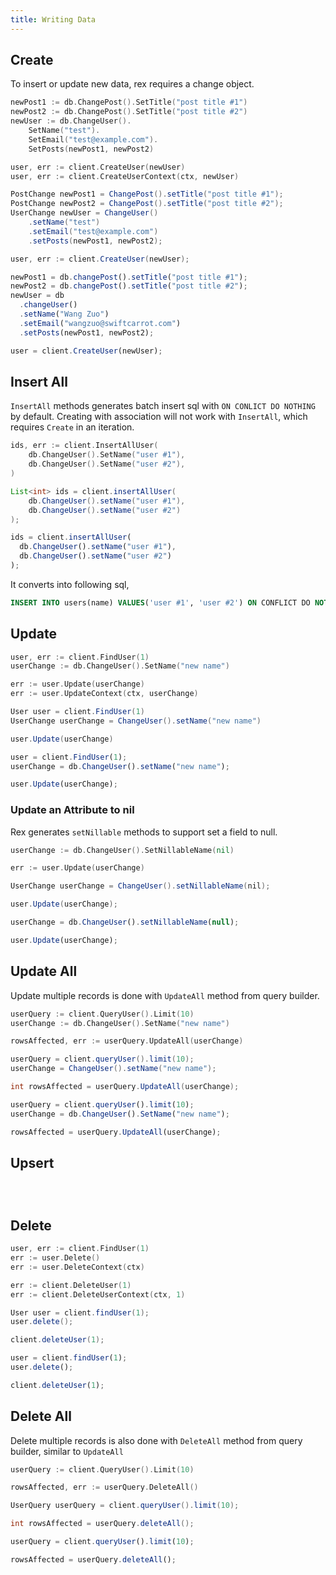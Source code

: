 ```yaml
---
title: Writing Data
---
```



## Create

To insert or update new data, rex requires a change object.

<Tabs groupId="generator">
  <TabItem value="go" label="Go" default>

```go
newPost1 := db.ChangePost().SetTitle("post title #1")
newPost2 := db.ChangePost().SetTitle("post title #2")
newUser := db.ChangeUser().
	SetName("test").
	SetEmail("test@example.com").
	SetPosts(newPost1, newPost2)

user, err := client.CreateUser(newUser)
user, err := client.CreateUserContext(ctx, newUser)
```

  </TabItem>
  <TabItem value="java" label="Java">

```java
PostChange newPost1 = ChangePost().setTitle("post title #1");
PostChange newPost2 = ChangePost().setTitle("post title #2");
UserChange newUser = ChangeUser()
	.setName("test")
	.setEmail("test@example.com")
	.setPosts(newPost1, newPost2);

user, err := client.CreateUser(newUser);
```

  </TabItem>
  <TabItem value="typescript" label="TypeScript">

```typescript
newPost1 = db.changePost().setTitle("post title #1");
newPost2 = db.changePost().setTitle("post title #2");
newUser = db
  .changeUser()
  .setName("Wang Zuo")
  .setEmail("wangzuo@swiftcarrot.com")
  .setPosts(newPost1, newPost2);

user = client.CreateUser(newUser);
```

  </TabItem>
</Tabs>

## Insert All

`InsertAll` methods generates batch insert sql with `ON CONLICT DO NOTHING` by default. Creating with association will not work with `InsertAll`, which requires `Create` in an iteration.

<Tabs groupId="generator">
  <TabItem value="go" label="Go" default>

```go
ids, err := client.InsertAllUser(
	db.ChangeUser().SetName("user #1"),
	db.ChangeUser().SetName("user #2"),
)
```

  </TabItem>
  <TabItem value="java" label="Java">

```java
List<int> ids = client.insertAllUser(
	db.ChangeUser().setName("user #1"),
	db.ChangeUser().setName("user #2")
);
```

  </TabItem>
  <TabItem value="typescript" label="TypeScript">

```typescript
ids = client.insertAllUser(
  db.ChangeUser().setName("user #1"),
  db.ChangeUser().setName("user #2")
);
```

  </TabItem>
</Tabs>

It converts into following sql,

```sql
INSERT INTO users(name) VALUES('user #1', 'user #2') ON CONFLICT DO NOTHING RETURNING id;
```

## Update

<Tabs groupId="generator">
  <TabItem value="go" label="Go" default>

```go
user, err := client.FindUser(1)
userChange := db.ChangeUser().SetName("new name")

err := user.Update(userChange)
err := user.UpdateContext(ctx, userChange)
```

  </TabItem>
  <TabItem value="java" label="Java">

```java
User user = client.FindUser(1)
UserChange userChange = ChangeUser().setName("new name")

user.Update(userChange)
```

  </TabItem>
  <TabItem value="typescript" label="TypeScript">

```typescript
user = client.FindUser(1);
userChange = db.ChangeUser().setName("new name");

user.Update(userChange);
```

  </TabItem>
</Tabs>

### Update an Attribute to nil

Rex generates `setNillable` methods to support set a field to null.

<Tabs groupId="generator">
  <TabItem value="go" label="Go" default>

```go
userChange := db.ChangeUser().SetNillableName(nil)

err := user.Update(userChange)
```

  </TabItem>
  <TabItem value="java" label="Java">

```java
UserChange userChange = ChangeUser().setNillableName(nil);

user.Update(userChange);
```

  </TabItem>
  <TabItem value="typescript" label="TypeScript">

```typescript
userChange = db.ChangeUser().setNillableName(null);

user.Update(userChange);
```

  </TabItem>
</Tabs>

## Update All

Update multiple records is done with `UpdateAll` method from query builder.

<Tabs groupId="generator">
  <TabItem value="go" label="Go" default>

```go
userQuery := client.QueryUser().Limit(10)
userChange := db.ChangeUser().SetName("new name")

rowsAffected, err := userQuery.UpdateAll(userChange)
```

  </TabItem>
  <TabItem value="java" label="Java">

```java
userQuery = client.queryUser().limit(10);
userChange = ChangeUser().setName("new name");

int rowsAffected = userQuery.UpdateAll(userChange);
```

  </TabItem>
  <TabItem value="typescript" label="TypeScript">

```typescript
userQuery = client.queryUser().limit(10);
userChange = db.ChangeUser().SetName("new name");

rowsAffected = userQuery.UpdateAll(userChange);
```

  </TabItem>
</Tabs>

## Upsert

<Tabs groupId="generator">
  <TabItem value="go" label="Go" default>

```go

```

  </TabItem>
  <TabItem value="java" label="Java">

```java

```

  </TabItem>
  <TabItem value="typescript" label="TypeScript">

```javascript

```

  </TabItem>
</Tabs>

## Delete

<Tabs groupId="generator">
  <TabItem value="go" label="Go" default>

```go
user, err := client.FindUser(1)
err := user.Delete()
err := user.DeleteContext(ctx)

err := client.DeleteUser(1)
err := client.DeleteUserContext(ctx, 1)
```

  </TabItem>
  <TabItem value="java" label="Java">

```java
User user = client.findUser(1);
user.delete();

client.deleteUser(1);
```

  </TabItem>
  <TabItem value="typescript" label="TypeScript">

```typescript
user = client.findUser(1);
user.delete();

client.deleteUser(1);
```

  </TabItem>
</Tabs>

## Delete All

Delete multiple records is also done with `DeleteAll` method from query builder, similar to `UpdateAll`

<Tabs groupId="generator">
  <TabItem value="go" label="Go" default>

```go
userQuery := client.QueryUser().Limit(10)

rowsAffected, err := userQuery.DeleteAll()
```

  </TabItem>
  <TabItem value="java" label="Java">

```java
UserQuery userQuery = client.queryUser().limit(10);

int rowsAffected = userQuery.deleteAll();
```

  </TabItem>
  <TabItem value="typescript" label="TypeScript">

```typescript
userQuery = client.queryUser().limit(10);

rowsAffected = userQuery.deleteAll();
```

  </TabItem>
</Tabs>
